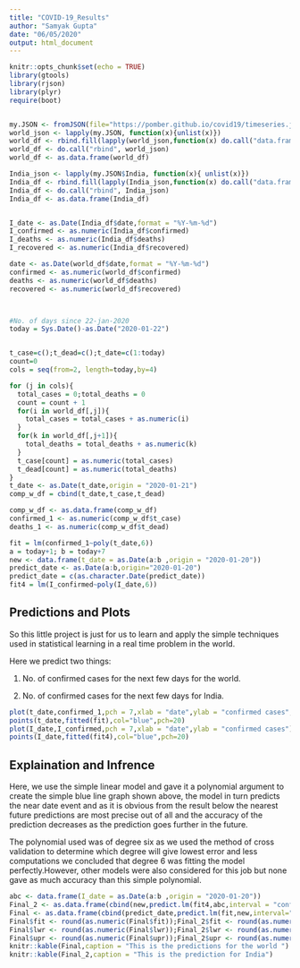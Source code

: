 ---
title: "COVID-19_Results"
author: "Samyak Gupta"
date: "06/05/2020"
output: html_document
---

```{r setup, include=FALSE}
knitr::opts_chunk$set(echo = TRUE)
library(gtools)
library(rjson)
library(plyr)
require(boot)


my.JSON <- fromJSON(file="https://pomber.github.io/covid19/timeseries.json")
world_json <- lapply(my.JSON, function(x){unlist(x)})
world_df <- rbind.fill(lapply(world_json,function(x) do.call("data.frame",as.list(x))))
world_df <- do.call("rbind", world_json)
world_df <- as.data.frame(world_df)

India_json <- lapply(my.JSON$India, function(x){ unlist(x)})
India_df <- rbind.fill(lapply(India_json,function(x) do.call("data.frame", as.list(x))))
India_df <- do.call("rbind", India_json)
India_df <- as.data.frame(India_df)


I_date <- as.Date(India_df$date,format = "%Y-%m-%d")
I_confirmed <- as.numeric(India_df$confirmed)
I_deaths <- as.numeric(India_df$deaths)
I_recovered <- as.numeric(India_df$recovered)

date <- as.Date(world_df$date,format = "%Y-%m-%d")
confirmed <- as.numeric(world_df$confirmed)
deaths <- as.numeric(world_df$deaths)
recovered <- as.numeric(world_df$recovered)



#No. of days since 22-jan-2020
today = Sys.Date()-as.Date("2020-01-22")


t_case=c();t_dead=c();t_date=c(1:today)
count=0
cols = seq(from=2, length=today,by=4)

for (j in cols){
  total_cases = 0;total_deaths = 0
  count = count + 1
  for(i in world_df[,j]){
    total_cases = total_cases + as.numeric(i)
  }
  for(k in world_df[,j+1]){
    total_deaths = total_deaths + as.numeric(k)
  }
  t_case[count] = as.numeric(total_cases)
  t_dead[count] = as.numeric(total_deaths)
}
t_date <- as.Date(t_date,origin = "2020-01-21")
comp_w_df = cbind(t_date,t_case,t_dead)

comp_w_df <- as.data.frame(comp_w_df)
confirmed_1 <- as.numeric(comp_w_df$t_case)
deaths_1 <- as.numeric(comp_w_df$t_dead)

fit = lm(confirmed_1~poly(t_date,6))
a = today+1; b = today+7
new <- data.frame(t_date = as.Date(a:b ,origin = "2020-01-20"))
predict_date <- as.Date(a:b,origin="2020-01-20")
predict_date = c(as.character.Date(predict_date))
fit4 = lm(I_confirmed~poly(I_date,6))
```

## Predictions and Plots

So this little project is just for us to learn and apply the simple techniques used in statistical learning in a real time problem in the world.

Here we predict two things:

1) No. of confirmed cases for the next few days for the world.

2) No. of confirmed cases for the next few days for India.

```{r pressure, echo=FALSE}
plot(t_date,confirmed_1,pch = 7,xlab = "date",ylab = "confirmed cases",main = "Total Confirmed cases per day")
points(t_date,fitted(fit),col="blue",pch=20)
plot(I_date,I_confirmed,pch = 7,xlab = "date",ylab = "confirmed cases")
points(I_date,fitted(fit4),col="blue",pch=20)
```


## Explaination and Infrence

Here, we use the simple linear model and gave it a polynomial argument to create the simple blue line graph shown above, the model in turn predicts the near date event and as it is obvious from the result below the nearest future predictions are most precise out of all and the accuracy of the prediction decreases as the prediction goes further in the future.

The polynomial used was of degree six as we used the method of cross validation to determine which degree will give lowest error and less computations we concluded that degree 6 was fitting the model perfectly.However, other models were also considered for this job but none gave as much accuracy than this simple polynomial. 



```{r echo=FALSE}
abc <- data.frame(I_date = as.Date(a:b ,origin = "2020-01-20"))
Final_2 <- as.data.frame(cbind(new,predict.lm(fit4,abc,interval = "confidence")))
Final <- as.data.frame(cbind(predict_date,predict.lm(fit,new,interval="confidence")))
Final$fit <- round(as.numeric(Final$fit));Final_2$fit <- round(as.numeric(Final_2$fit))
Final$lwr <- round(as.numeric(Final$lwr));Final_2$lwr <- round(as.numeric(Final_2$lwr))
Final$upr <- round(as.numeric(Final$upr));Final_2$upr <- round(as.numeric(Final_2$upr))
knitr::kable(Final,caption = "This is the predictions for the world ")
knitr::kable(Final_2,caption = "This is the prediction for India")
```

